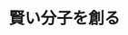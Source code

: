 ﻿---
title: "賢い分子を創る"
category: "その他"
vol: 67
interviewee: "穐田・吉沢"
url: "http://www.res.titech.ac.jp/~smart/smartj.html"
tags: ["材料","分子","化学","資源","マテリアル"]
pdf: "67-1-akita-yoshizawa.pdf"
career: ""
pdfurl: "67-1-akita-yoshizawa/67-1-akita-yoshizawa.pdf"
preface: "穐田・吉沢研究室は、資源化学研究所スマートマテリアル部門として2002年に新設された研究室である。新たなる材料として注目されるスマートマテリアルは、研究され始めて日が浅く、未だ一般的な姿が捉えられていない。専門的な研究の方法も未だ確立されておらず、多方面からの研究がなされている。本稿では、穐田・吉沢研究室の研究内容の中でも、スマートマテリアルを創り出す研究と、スマートマテリアルに関連づけられる研究についてお話を伺った。"
---
